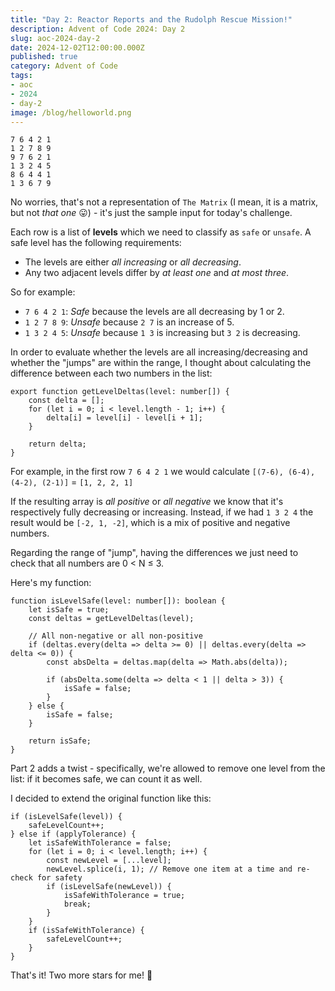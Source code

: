 ```yaml
---
title: "Day 2: Reactor Reports and the Rudolph Rescue Mission!"
description: Advent of Code 2024: Day 2
slug: aoc-2024-day-2
date: 2024-12-02T12:00:00.000Z
published: true
category: Advent of Code
tags:
- aoc
- 2024
- day-2
image: /blog/helloworld.png
---
```


```
7 6 4 2 1
1 2 7 8 9
9 7 6 2 1
1 3 2 4 5
8 6 4 4 1
1 3 6 7 9
```

No worries, that's not a representation of `The Matrix` (I mean, it is a matrix, but not _that one_ 😛) - it's just the sample input for today's challenge.

Each row is a list of **levels** which we need to classify as `safe` or `unsafe`. A safe level has the following requirements:

- The levels are either *all increasing* or *all decreasing*.
- Any two adjacent levels differ by *at least one* and *at most three*.

So for example:

- `7 6 4 2 1`: *Safe* because the levels are all decreasing by 1 or 2.
- `1 2 7 8 9`: *Unsafe* because `2 7` is an increase of 5.
- `1 3 2 4 5`: *Unsafe* because `1 3` is increasing but `3 2` is decreasing.

In order to evaluate whether the levels are all increasing/decreasing and whether the "jumps" are within the range, I thought about calculating the difference between each two numbers in the list:

```
export function getLevelDeltas(level: number[]) {
    const delta = [];
    for (let i = 0; i < level.length - 1; i++) {
        delta[i] = level[i] - level[i + 1];
    }

    return delta;
}
```

For example, in the first row `7 6 4 2 1` we would calculate `[(7-6), (6-4), (4-2), (2-1)]` = `[1, 2, 2, 1]`

If the resulting array is _all positive_ or _all negative_ we know that it's respectively fully decreasing or increasing.
Instead, if we had `1 3 2 4` the result would be `[-2, 1, -2]`, which is a mix of positive and negative numbers.

Regarding the range of "jump", having the differences we just need to check that all numbers are 0 < N ≤ 3.

Here's my function:

```
function isLevelSafe(level: number[]): boolean {
    let isSafe = true;
    const deltas = getLevelDeltas(level);

    // All non-negative or all non-positive
    if (deltas.every(delta => delta >= 0) || deltas.every(delta => delta <= 0)) {
        const absDelta = deltas.map(delta => Math.abs(delta));

        if (absDelta.some(delta => delta < 1 || delta > 3)) {
            isSafe = false;
        }
    } else {
        isSafe = false;
    }

    return isSafe;
}
```

Part 2 adds a twist - specifically, we're allowed to remove one level from the list: if it becomes safe, we can count it as well.

I decided to extend the original function like this:

```
if (isLevelSafe(level)) {
    safeLevelCount++;
} else if (applyTolerance) {
    let isSafeWithTolerance = false;
    for (let i = 0; i < level.length; i++) {
        const newLevel = [...level];
        newLevel.splice(i, 1); // Remove one item at a time and re-check for safety
        if (isLevelSafe(newLevel)) {
            isSafeWithTolerance = true;
            break;
        }
    }
    if (isSafeWithTolerance) {
        safeLevelCount++;
    }
}
```

That's it! Two more stars for me! 🤩

